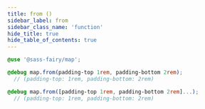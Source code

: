 ```yaml
---
title: from ()
sidebar_label: from
sidebar_class_name: 'function'
hide_title: true
hide_table_of_contents: true
---
```


<DocPage fieldName="from" fieldType="function" spec={Spec} />

```scss
@use '@sass-fairy/map';

@debug map.from(padding-top 1rem, padding-bottom 2rem);
  // (padding-top: 1rem, padding-bottom: 2rem)

@debug map.from([padding-top 1rem, padding-bottom 2rem]...);
  // (padding-top: 1rem, padding-bottom: 2rem)
```
